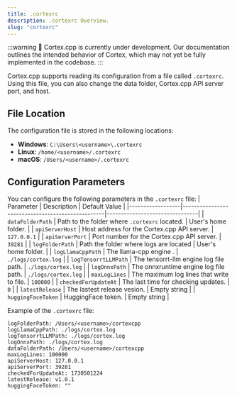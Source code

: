 ```yaml
---
title: .cortexrc
description: .cortexrc Overview.
slug: "cortexrc"
---
```



:::warning
🚧 Cortex.cpp is currently under development. Our documentation outlines the intended behavior of Cortex, which may not yet be fully implemented in the codebase.
:::

Cortex.cpp supports reading its configuration from a file called `.cortexrc`. Using this file, you can also change the data folder, Cortex.cpp API server port, and host.

## File Location
The configuration file is stored in the following locations:

- **Windows**: `C:\Users\<username>\.cortexrc`
- **Linux**: `/home/<username>/.cortexrc`
- **macOS**: `/Users/<username>/.cortexrc`

## Configuration Parameters
You can configure the following parameters in the `.cortexrc` file:
| Parameter        | Description                                      | Default Value                  |
|------------------|--------------------------------------------------|--------------------------------|
| `dataFolderPath` | Path to the folder where `.cortexrc` located.  | User's home folder.  |
| `apiServerHost`  | Host address for the Cortex.cpp API server.      | `127.0.0.1`                    |
| `apiServerPort`  | Port number for the Cortex.cpp API server.       | `39281`                        |
| `logFolderPath`  | Path the folder where logs are located           | User's home folder.            |
| `logLlamaCppPath`  | The llama-cpp engine .                         | `./logs/cortex.log`            |
| `logTensorrtLLMPath`  | The tensorrt-llm engine log file path.      | `./logs/cortex.log`            |
| `logOnnxPath`    | The onnxruntime engine log file path.            | `./logs/cortex.log`            |
| `maxLogLines`    | The maximum log lines that write to file.        | `100000`                       |
| `checkedForUpdateAt`  | The last time for checking updates.         | `0`                            |
| `latestRelease`  | The lastest release vesion.                      | Empty string                   |
| `huggingFaceToken`  | HuggingFace token.                            | Empty string                   |

Example of the `.cortexrc` file:
```
logFolderPath: /Users/<username>/cortexcpp
logLlamaCppPath: ./logs/cortex.log
logTensorrtLLMPath: ./logs/cortex.log
logOnnxPath: ./logs/cortex.log
dataFolderPath: /Users/<username>/cortexcpp
maxLogLines: 100000
apiServerHost: 127.0.0.1
apiServerPort: 39281
checkedForUpdateAt: 1730501224
latestRelease: v1.0.1
huggingFaceToken: ""
```